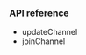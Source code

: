 <PlatformWrapper platform="ios">

### API reference

- <Link to="{{Global.API_REF_IOS_ROOT_RTC_KIT}}/agorartcenginekit/updatechannel(with:)">updateChannel</Link>
- <Link to="{{Global.API_REF_IOS_ROOT_RTC_KIT}}/agorartcenginekit/joinchannel(bytoken:channelid:useraccount:mediaoptions:joinsuccess:)">joinChannel</Link>
</PlatformWrapper>